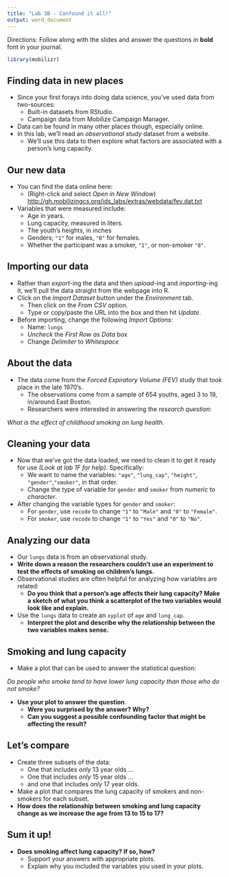 ```yaml
---
title: "Lab 3B - Confound it all!"
output: word_document
---
```



Directions: Follow along with the slides and answer the questions in **bold** font in your journal.

\newline


```r
library(mobilizr)
```


## Finding data in new places


- Since your first forays into doing data science, you've used data from two-sources:
    - Built-in datasets from RStudio.
    - Campaign data from Mobilize Campaign Manager.
- Data can be found in many other places though, especially online.
- In this lab, we'll read an _observational study_ dataset from a website.
    - We'll use this data to then explore what factors are associated with a person's lung capacity.


## Our new data


- You can find the data online here:
    - (Right-click and select _Open in New Window_) [http://gh.mobilizingcs.org/ids_labs/extras/webdata/fev.dat.txt](http://gh.mobilizingcs.org/ids_labs/extras/webdata/fev.dat.txt)
- Variables that were measured include:
    - Age in years.
    - Lung capacity, measured in liters.
    - The youth's heights, in inches 
    - Genders; `"1"` for males, `"0"` for females.  
    - Whether the participant was a smoker, `"1"`, or non-smoker `"0"`.

## Importing our data


- Rather than _export_-ing the data and then _upload_-ing and _importing_-ing it, we'll pull the data straight from the webpage into R.
- Click on the _Import Dataset_ button under the _Environment_ tab.
    - Then click on the _From CSV_ option.
    - Type or copy/paste the URL into the box and then hit _Update_.
- Before importing, change the following _Import Options_:
    - Name: `lungs`
    - _Uncheck_ the _First Row as Data_ box
    - Change _Delimiter_ to _Whitespace_


## About the data


- The data come from the _Forced Expiratory Volume (FEV)_ study that took place in the late 1970's.
    - The observations come from a sample of 654 youths, aged 3 to 19, in/around East Boston.
    - Researchers were interested in answering the _research question_: 

_What is the effect of childhood smoking on lung health._


## Cleaning your data


- Now that we've got the data loaded, we need to clean it to get it ready for use _(Look at lab 1F for help)_. Specifically:
    - We want to name the variables: `"age"`, `"lung_cap"`, `"height"`, `"gender"`,`"smoker"`, in that order.
    - Change the type of variable for `gender` and `smoker` from _numeric_ to _character_.
- After changing the variable types for `gender` and `smoker`:
    - For `gender`, use `recode` to change `"1"` to `"Male"` and `"0"` to `"Female"`.
    - For `smoker`, use `recode` to change `"1"` to `"Yes"` and `"0"` to `"No"`.
    

## Analyzing our data


- Our `lungs` data is from an observational study.
- **Write down a reason the researchers couldn't use an experiment to test the effects of smoking on children's lungs.**
- Observational studies are often helpful for analyzing how variables are related: 
  - **Do you think that a person's age affects their lung capacity? Make a sketch of what you think a scatterplot of the two variables would look like and explain.**
- Use the `lungs` data to create an `xyplot` of `age` and `lung_cap`.
    - **Interpret the plot and describe why the relationship between the two variables makes sense.**

    
## Smoking and lung capacity


- Make a plot that can be used to answer the statistical question:

_Do people who smoke tend to have lower lung capacity than those who do not smoke?_

- **Use your plot to answer the question**.
    - **Were you surprised by the answer? Why?**
    - **Can you suggest a possible confounding factor that might be affecting the result?**


## Let's compare


- Create three subsets of the data: 
    - One that includes _only_ 13 year olds ...
    - One that includes _only_ 15 year olds ...
    - and one that includes _only_ 17 year olds.
- Make a plot that compares the lung capacity of smokers and non-smokers for each subset.
- **How does the relationship between smoking and lung capacity change as we increase the age from 13 to 15 to 17?**


## Sum it up!


- **Does smoking affect lung capacity? If so, how?**
    - Support your answers with appropriate plots. 
    - Explain why you included the variables you used in your plots.



